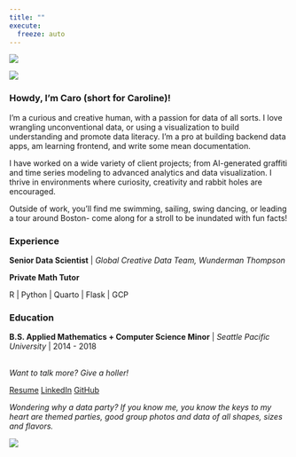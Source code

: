 ```yaml
---
title: ""
execute:
  freeze: auto 
---
```

::: {.column-screen}
![](posts/imgs/banner.png){fig-alt="a hand-drawn banner of confetti"}
:::

::: {.column-screen-inset}

::: {layout="[40,60]"}

::: {.div}
![](posts/imgs/ported_imgs/caro-headshot.jpg){fig-alt="a hand-drawn banner of confetti"}
:::
::: {.div}

### Howdy, I'm Caro (short for Caroline)! 

I'm a curious and creative human, with a passion for data of all sorts. I love wrangling unconventional data, or using a visualization to build understanding and promote data literacy. I'm a pro at building backend data apps, am learning frontend, and write some mean documentation.

I have worked on a wide variety of client projects; from AI-generated graffiti and time series modeling to advanced analytics and data visualization. I thrive in environments where curiosity, creativity and rabbit holes are encouraged.

Outside of work, you’ll find me swimming, sailing, swing dancing, or leading a tour around Boston- come along for a stroll to be inundated with fun facts!

### Experience

**Senior Data Scientist** | *Global Creative Data Team, Wunderman Thompson* 

**Private Math Tutor** 

R | Python | Quarto | Flask | GCP

### Education

**B.S. Applied Mathematics + Computer Science Minor** | *Seattle Pacific University* | 2014 - 2018

</br>
*Want to talk more? Give a holler!*

<a href="https://carobuck.com/resume" class="btn btn-outline-info"><i class="bi bi-stars"></i> Resume</a>
<a href="https://www.linkedin.com/in/caro-buck/" class="btn btn-outline-info"><i class="bi bi-linkedin"></i> LinkedIn</a>
<a href="https://github.com/carobuck" class="btn btn-outline-info"><i class="bi bi-github"></i> GitHub</a>

:::
:::
*Wondering why a data party? If you know me, you know the keys to my heart are themed parties, good group photos and data of all shapes, sizes and flavors.*
:::

::: {.column-screen}
![](posts/imgs/banner.png){fig-alt="a hand-drawn banner of confetti"}
:::